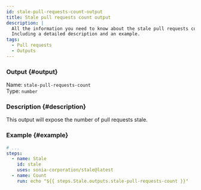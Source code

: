 ```yaml
---
id: stale-pull-requests-count-output
title: Stale pull requests count output
description: |
  All the information you need to know about the stale pull requests count output.
  Including a detailed description and an example.
tags:
  - Pull requests
  - Outputs
---
```


### Output {#output}

Name: `stale-pull-requests-count`  
Type: `number`

### Description {#description}

This output will expose the number of pull requests stale.

### Example {#example}

```yml {6}
# ...
steps:
  - name: Stale
    id: stale
    uses: sonia-corporation/stale@latest
  - name: Count
    run: echo "${{ steps.Stale.outputs.stale-pull-requests-count }}"
```

